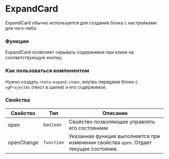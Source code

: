 
<Meta of={ExpandStories} />

# ExpandCard

ExpandCard обычно используется для создания блока с настройками для чего-либо.

### Функции

ExpandCard позволяет скрывать содержимое при клике на соответствующую кнопку.

### Как пользоваться компонентом

Нужно создать `<teta-expand-item>`, внутрь передаем блоки с `ngProjectAs` (текст в шапке) и его содержимое.

### Свойства

| Свойство   | Тип        | Описание                                                                               |
| ---------- | ---------- | -------------------------------------------------------------------------------------- |
| open       | `boolean`  | Свойство позволяющее управлять его состоянием                                          |
| openChange | `function` | Указанная функция выполняется при изменении свойства `open`. Отдает текущее состояние. |
